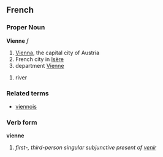 ==French==
===Proper Noun===
'''Vienne''' ''f''

# [[Vienna]], the capital city of Austria
# French city in [[Isère]]
# department [[:w:Vienne|Vienne]]

# river

===Related terms===
*[[viennois]]

===Verb form===
'''vienne'''

# ''first-, third-person singular subjunctive present of [[venir]]''